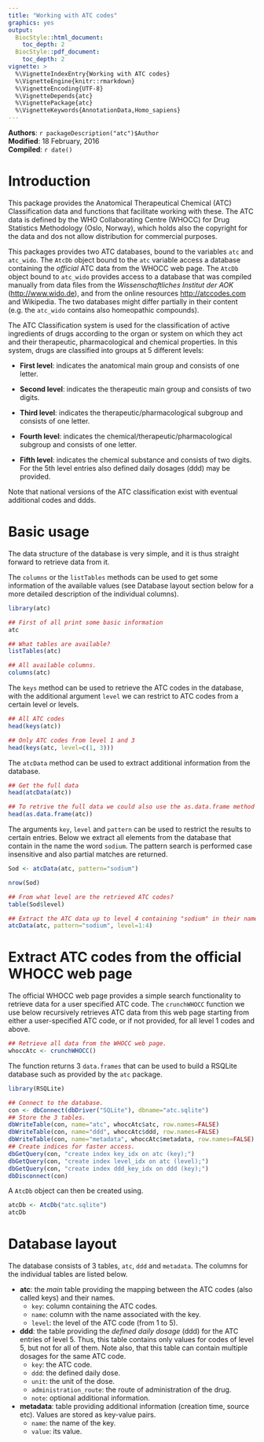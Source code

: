 ```yaml
---
title: "Working with ATC codes"
graphics: yes
output:
  BiocStyle::html_document:
    toc_depth: 2
  BiocStyle::pdf_document:
    toc_depth: 2
vignette: >
  %\VignetteIndexEntry{Working with ATC codes}
  %\VignetteEngine{knitr::rmarkdown}
  %\VignetteEncoding{UTF-8}
  %\VignetteDepends{atc}
  %\VignettePackage{atc}
  %\VignetteKeywords{AnnotationData,Homo_sapiens}
---
```


**Authors**: `r packageDescription("atc")$Author`<br />
**Modified**: 18 February, 2016<br />
**Compiled**: `r date()`

# Introduction

This package provides the Anatomical Therapeutical Chemical (ATC) Classification
data and functions that facilitate working with these. The ATC data is defined
by the WHO Collaborating Centre (WHOCC) for Drug Statistics Methodology (Oslo,
Norway), which holds also the copyright for the data and dos not allow
distribution for commercial purposes.

This packages provides two ATC databases, bound to the variables `atc` and
`atc_wido`.  The `AtcDb` object bound to the `atc` variable access a database
containing the *official* ATC data from the WHOCC web page. The `AtcDb` object
bound to `atc_wido` provides access to a database that was compiled manually
from data files from the *Wissenschaftliches Institut der AOK*
(<http://www.wido.de>), and from the online resources <http://atccodes.com> and
Wikipedia. The two databases might differ partially in their content (e.g. the
`atc_wido` contains also homeopathic compounds).

The ATC Classification system is used for the classification of active
ingredients of drugs according to the organ or system on which they act and
their therapeutic, pharmacological and chemical properties. In this system,
drugs are classified into groups at 5 different levels:

-   **First level**: indicates the anatomical main group and consists of one letter.

-   **Second level**: indicates the therapeutic main group and consists of two
    digits.

-   **Third level**: indicates the therapeutic/pharmacological subgroup and consists
    of one letter.

-   **Fourth level**: indicates the chemical/therapeutic/pharmacological subgroup
    and consists of one letter.

-   **Fifth level**: indicates the chemical substance and consists of two
    digits. For the 5th level entries also defined daily dosages (ddd) may be
    provided.

Note that national versions of the ATC classification exist with eventual
additional codes and ddds.

# Basic usage

The data structure of the database is very simple, and it is thus straight
forward to retrieve data from it.

The `columns` or the `listTables` methods can be used to get some information of
the available values (see Database layout section below for a more detailed
description of the individual columns).

```r
library(atc)

## First of all print some basic information
atc

## What tables are available?
listTables(atc)

## All available columns.
columns(atc)
```

The `keys` method can be used to retrieve the ATC codes in the database, with
the additional argument `level` we can restrict to ATC codes from a certain
level or levels.

```r
## All ATC codes
head(keys(atc))

## Only ATC codes from level 1 and 3
head(keys(atc, level=c(1, 3)))
```

The `atcData` method can be used to extract additional information from the
database.

```r
## Get the full data
head(atcData(atc))

## To retrive the full data we could also use the as.data.frame method
head(as.data.frame(atc))
```

The arguments `key`, `level` and `pattern` can be used to restrict the results
to certain entries. Below we extract all elements from the database that contain
in the name the word `sodium`. The pattern search is performed case insensitive
and also partial matches are returned.

```r
Sod <- atcData(atc, pattern="sodium")

nrow(Sod)

## From what level are the retrieved ATC codes?
table(Sod$level)

## Extract the ATC data up to level 4 containing "sodium" in their name.
atcData(atc, pattern="sodium", level=1:4)
```

# Extract ATC codes from the official WHOCC web page

The official WHOCC web page provides a simple search functionality to retrieve
data for a user specified ATC code. The `crunchWHOCC` function we use below
recursively retrieves ATC data from this web page starting from either a
user-specified ATC code, or if not provided, for all level 1 codes and above.

```r
## Retrieve all data from the WHOCC web page.
whoccAtc <- crunchWHOCC()
```

The function returns 3 `data.frames` that can be used to build a RSQLite
database such as provided by the `atc` package.

```r
library(RSQLite)

## Connect to the database.
con <- dbConnect(dbDriver("SQLite"), dbname="atc.sqlite")
## Store the 3 tables.
dbWriteTable(con, name="atc", whoccAtc$atc, row.names=FALSE)
dbWriteTable(con, name="ddd", whoccAtc$ddd, row.names=FALSE)
dbWriteTable(con, name="metadata", whoccAtc$metadata, row.names=FALSE)
## Create indices for faster access.
dbGetQuery(con, "create index key_idx on atc (key);")
dbGetQuery(con, "create index level_idx on atc (level);")
dbGetQuery(con, "create index ddd_key_idx on ddd (key);")
dbDisconnect(con)
```

A `AtcDb` object can then be created using.

```r
atcDb <- AtcDb("atc.sqlite")
atcDb
```

# Database layout

The database consists of 3 tables, `atc`, `ddd` and `metadata`. The columns for
the individual tables are listed below.

-   **atc**: the *main* table providing the mapping between the ATC codes (also
    called keys) and their names.
    -   `key`: column containing the ATC codes.
    -   `name`: column with the name associated with the key.
    -   `level`: the level of the ATC code (from 1 to 5).

-   **ddd**: the table providing the *defined daily dosage* (ddd) for the ATC
    entries of level 5. Thus, this table contains only values for codes of level
    5, but not for all of them. Note also, that this table can contain multiple
    dosages for the same ATC code.
    -   `key`: the ATC code.
    -   `ddd`: the defined daily dose.
    -   `unit`: the unit of the dose.
    -   `administration_route`: the route of administration of the drug.
    -   `note`: optional additional information.

-   **metadata**: table providing additional information (creation time, source
    etc). Values are stored as key-value pairs.
    -   `name`: the name of the key.
    -   `value`: its value.